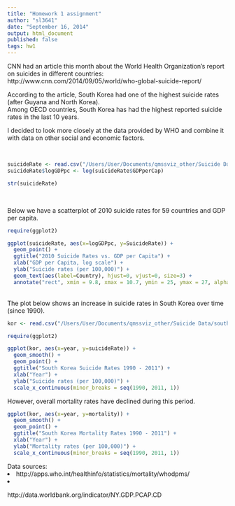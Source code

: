 ```yaml
---
title: "Homework 1 assignment"
author: "sl3641"
date: "September 16, 2014"
output: html_document
published: false
tags: hw1
---
```


CNN had an article this month about the World Health Organization's report on suicides in different countries:  
http://www.cnn.com/2014/09/05/world/who-global-suicide-report/

According to the article, South Korea had one of the highest suicide rates (after Guyana and North Korea).   
Among OECD countries, South Korea has had the highest reported suicide rates in the last 10 years.

I decided to look more closely at the data provided by WHO and combine it with data on other social and economic factors.

<br>
```r
suicideRate <- read.csv("/Users/User/Documents/qmssviz_other/Suicide Data/suicide_gdp.csv")
suicideRate$logGDPpc <- log(suicideRate$GDPperCap)
```        

```r
str(suicideRate)
```

<br>

Below we have a scatterplot of 2010 suicide rates for 59 countries and GDP per capita.

```r
require(ggplot2)

ggplot(suicideRate, aes(x=logGDPpc, y=SuicideRate)) +
  geom_point() +
  ggtitle("2010 Suicide Rates vs. GDP per Capita") +
  xlab("GDP per Capita, log scale") +
  ylab("Suicide rates (per 100,000)") +
  geom_text(aes(label=Country), hjust=0, vjust=0, size=3) +
  annotate("rect", xmin = 9.8, xmax = 10.7, ymin = 25, ymax = 27, alpha = .2, fill="yellow")
```

<br>
The plot below shows an increase in suicide rates in South Korea over time (since 1990).
```r
kor <- read.csv("/Users/User/Documents/qmssviz_other/Suicide Data/southkorea.csv")

require(ggplot2)

ggplot(kor, aes(x=year, y=suicideRate)) +
  geom_smooth() +
  geom_point() +
  ggtitle("South Korea Suicide Rates 1990 - 2011") +
  xlab("Year") +
  ylab("Suicide rates (per 100,000)") +
  scale_x_continuous(minor_breaks = seq(1990, 2011, 1))
```   

However, overall mortality rates have declined during this period.

```r
ggplot(kor, aes(x=year, y=mortality)) +
  geom_smooth() +
  geom_point() +
  ggtitle("South Korea Mortality Rates 1990 - 2011") +
  xlab("Year") +
  ylab("Mortality rates (per 100,000)") +
  scale_x_continuous(minor_breaks = seq(1990, 2011, 1))
```   


Data sources:
<li> http://apps.who.int/healthinfo/statistics/mortality/whodpms/
<li> http://data.worldbank.org/indicator/NY.GDP.PCAP.CD
